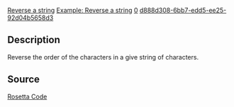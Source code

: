 [[Property:title|Reverse a string]]
[[Property:link_title|Example: Reverse a string]]
[[Property:weight|0]]
[[Property:uuid|d888d308-6bb7-edd5-ee25-92d04b5658d3]]

{{underconstruction}}


==Description==

Reverse the order of the characters in a give string of characters.

==Source==

[http://rosettacode.org/wiki/Reverse_a_string Rosetta Code]




